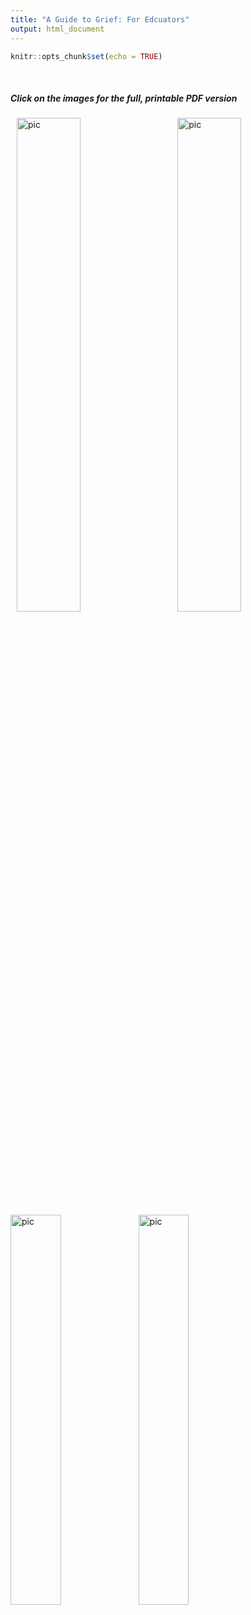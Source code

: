 ```yaml
---
title: "A Guide to Grief: For Edcuators"
output: html_document
---
```


```r
knitr::opts_chunk$set(echo = TRUE)
```

<br>

##### Click on the images for the full, printable PDF version

<a href="pdfs/educators.pdf" class="image fit"><img src="images/1.png" alt="pic" style="width:45%" align="left" hspace="10"></a>

<a href="pdfs/classroom.pdf" class="image fit"><img src="images/3.png" alt="pic" style="width:45%" align="right" hspace="10" ></a>

<a href="pdfs/resources.pdf" class="image fit"><img src="images/8.png" alt="pic" style="width:40%"  align="left"></a>
<a href="pdfs/resources.pdf" class="image fit"><img src="images/9.png" alt="pic" style="width:40%"  align="center"></a>

